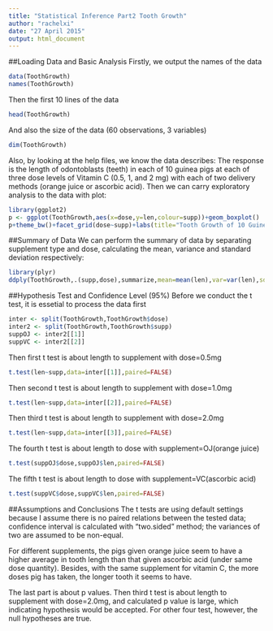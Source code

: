 ```yaml
---
title: "Statistical Inference Part2 Tooth Growth"
author: "rachelxi"
date: "27 April 2015"
output: html_document
---
```

##Loading Data and Basic Analysis
Firstly, we output the names of the data
```r
data(ToothGrowth)
names(ToothGrowth)
```
Then the first 10 lines of the data
```r
head(ToothGrowth)
```
And also the size of the data (60 observations, 3 variables)
```r
dim(ToothGrowth)
```
Also, by looking at the help files, we know the data describes: The response is the length of odontoblasts (teeth) in each of 10 guinea pigs at each of three dose levels of Vitamin C (0.5, 1, and 2 mg) with each of two delivery methods (orange juice or ascorbic acid).
Then we can carry exploratory analysis to the data with plot:
```r
library(ggplot2)
p <- ggplot(ToothGrowth,aes(x=dose,y=len,colour=supp))+geom_boxplot()
p+theme_bw()+facet_grid(dose~supp)+labs(title="Tooth Growth of 10 Guinea Pigs")
```

##Summary of Data
We can perform the summary of data by separating supplement type and dose, calculating the mean, variance and standard deviation respectively:
```r
library(plyr)
ddply(ToothGrowth,.(supp,dose),summarize,mean=mean(len),var=var(len),sd=sd(len))
```
##Hypothesis Test and Confidence Level (95%)
Before we conduct the t test, it is essetial to process the data first
```r
inter <- split(ToothGrowth,ToothGrowth$dose)
inter2 <- split(ToothGrowth,ToothGrowth$supp)
suppOJ <- inter2[[1]]
suppVC <- inter2[[2]]
```
Then first t test is about length to supplement with dose=0.5mg
```r
t.test(len~supp,data=inter[[1]],paired=FALSE)
```
Then second t test is about length to supplement with dose=1.0mg
```r
t.test(len~supp,data=inter[[2]],paired=FALSE)
```
Then third t test is about length to supplement with dose=2.0mg
```r
t.test(len~supp,data=inter[[3]],paired=FALSE)
```
The fourth t test is about length to dose with supplement=OJ(orange juice)
```r
t.test(suppOJ$dose,suppOJ$len,paired=FALSE)
```
The fifth t test is about length to dose with supplement=VC(ascorbic acid)
```r
t.test(suppVC$dose,suppVC$len,paired=FALSE)
```
##Assumptions and Conclusions
The t tests are using default settings because I assume there is no paired relations between the tested data; confidence interval is calculated with "two.sided" method; the variances of two are assumed to be non-equal.

For different supplements, the pigs given orange juice seem to have a higher average in tooth length than that given ascorbic acid (under same dose quantity). Besides, with the same supplement for vitamin C, the more doses pig has taken, the longer tooth it seems to have.

The last part is about p values. Then third t test is about length to supplement with dose=2.0mg, and calculated p value is large, which indicating hypothesis would be accepted. For other four test, however, the null hypotheses are true.